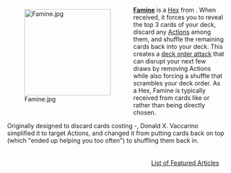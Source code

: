 <div style="float: left; margin: 0.5em 0.9em 0.4em 0;">[[File:Famine.jpg|200px]]</div>

'''[[Famine]]''' is a [[Hex]] from {{Set|Nocturne}}. When received, it forces you to reveal the top 3 cards of your deck, discard any [[Action]]s among them, and shuffle the remaining cards back into your deck. This creates a [[deck order attack]] that can disrupt your next few draws by removing Actions while also forcing a shuffle that scrambles your deck order. As a Hex, Famine is typically received from cards like {{Card|Familiar}} or {{Card|Leprechaun}} rather than being directly chosen.

Originally designed to discard cards costing {{Cost|3}}-{{Cost|6}}, Donald X. Vaccarino simplified it to target Actions, and changed it from putting cards back on top (which "ended up helping you too often") to shuffling them back in.

<div style="float: right; margin: 0.5em 0.9em 0.4em 0;">[[List of Featured Articles]]</div>